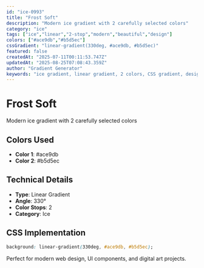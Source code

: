 ```yaml
---
id: "ice-0993"
title: "Frost Soft"
description: "Modern ice gradient with 2 carefully selected colors"
category: "ice"
tags: ["ice","linear","2-stop","modern","beautiful","design"]
colors: ["#ace9db","#b5d5ec"]
cssGradient: "linear-gradient(330deg, #ace9db, #b5d5ec)"
featured: false
createdAt: "2025-07-11T00:11:53.747Z"
updatedAt: "2025-08-25T07:08:43.359Z"
author: "Gradient Generator"
keywords: "ice gradient, linear gradient, 2 colors, CSS gradient, design, #ace9db, #b5d5ec"
---
```


# Frost Soft

Modern ice gradient with 2 carefully selected colors

## Colors Used
- **Color 1**: #ace9db
- **Color 2**: #b5d5ec

## Technical Details
- **Type**: Linear Gradient
- **Angle**: 330°
- **Color Stops**: 2
- **Category**: Ice

## CSS Implementation
```css
background: linear-gradient(330deg, #ace9db, #b5d5ec);
```

Perfect for modern web design, UI components, and digital art projects.
